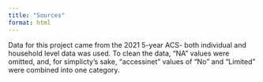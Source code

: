 ```yaml
---
title: "Sources"
format: html
---
```


Data for this project came from the 2021 5-year ACS- both individual and household level data was used. To clean the data, "NA" values were omitted, and, for simplicty's sake, "accessinet" values of "No" and "Limited" were combined into one category.

